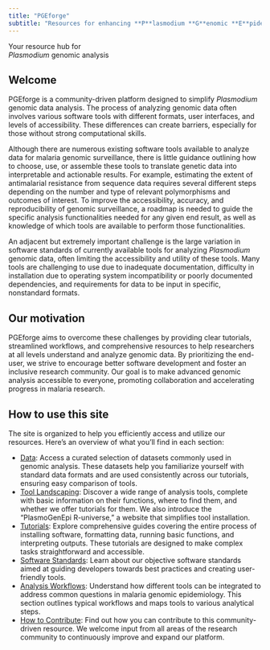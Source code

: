 ```yaml
---
title: "PGEforge"
subtitle: "Resources for enhancing **P**lasmodium **G**enomic **E**pidemiology analysis"
---
```


<div class="custom-title">
Your resource hub for <br> *Plasmodium* genomic analysis
</div>

## Welcome

PGEforge is a community-driven platform designed to simplify *Plasmodium* genomic data analysis. The process of analyzing genomic data often involves various software tools with different formats, user interfaces, and levels of accessibility. These differences can create barriers, especially for those without strong computational skills.

Although there are numerous existing software tools available to analyze data for malaria genomic surveillance, there is little guidance outlining how to choose, use, or assemble these tools to translate genetic data into interpretable and actionable results. For example, estimating the extent of antimalarial resistance from sequence data requires several different steps depending on the number and type of relevant polymorphisms and outcomes of interest. To improve the accessibility, accuracy, and reproducibility of genomic surveillance, a roadmap is needed to guide the specific analysis functionalities needed for any given end result, as well as knowledge of which tools are available to perform those functionalities.

An adjacent but extremely important challenge is the large variation in software standards of currently available tools for analyzing *Plasmodium* genomic data, often limiting the accessibility and utility of these tools. Many tools are challenging to use due to inadequate documentation, difficulty in installation due to operating system incompatibility or poorly documented dependencies, and requirements for data to be input in specific, nonstandard formats.

## Our motivation

PGEforge aims to overcome these challenges by providing clear tutorials, streamlined workflows, and comprehensive resources to help researchers at all levels understand and analyze genomic data. By prioritizing the end-user, we strive to encourage better software development and foster an inclusive research community. Our goal is to make advanced genomic analysis accessible to everyone, promoting collaboration and accelerating progress in malaria research.

## How to use this site
The site is organized to help you efficiently access and utilize our resources. Here’s an overview of what you’ll find in each section:

-	[Data](website_docs/data_description.qmd): Access a curated selection of datasets commonly used in genomic analysis. These datasets help you familiarize yourself with standard data formats and are used consistently across our tutorials, ensuring easy comparison of tools.
-	[Tool Landscaping](website_docs/tool_landscaping.qmd): Discover a wide range of analysis tools, complete with basic information on their functions, where to find them, and whether we offer tutorials for them. We also introduce the “PlasmoGenEpi R-universe,” a website that simplifies tool installation.
-	[Tutorials](website_docs/tutorials_overview.qmd): Explore comprehensive guides covering the entire process of installing software, formatting data, running basic functions, and interpreting outputs. These tutorials are designed to make complex tasks straightforward and accessible.
-	[Software Standards](website_docs/tools_to_standards.qmd): Learn about our objective software standards aimed at guiding developers towards best practices and creating user-friendly tools.
-	[Analysis Workflows](website_docs/workflows.qmd): Understand how different tools can be integrated to address common questions in malaria genomic epidemiology. This section outlines typical workflows and maps tools to various analytical steps.
-	[How to Contribute](website_docs/how_to_contribute.qmd): Find out how you can contribute to this community-driven resource. We welcome input from all areas of the research community to continuously improve and expand our platform.


